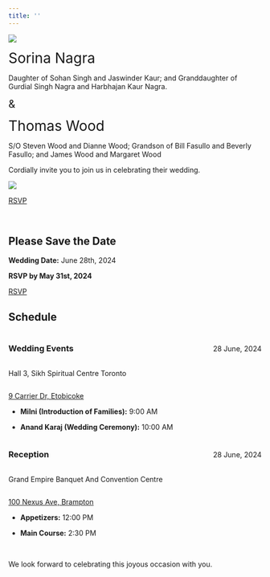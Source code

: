 ```yaml
---
title: ''
---
```


::: invite-card
![](img/line-top.png){style="max-width:50%" class="center"}

[Sorina Nagra]{style="font-family: 'Brush Script MT', cursive, var(--bs-body-font-family); font-size: 2em;"}

Daughter of Sohan Singh and Jaswinder Kaur; and Granddaughter of Gurdial Singh Nagra and Harbhajan Kaur Nagra.

[&]{style="font-family: 'Brush Script MT', cursive, var(--bs-body-font-family); font-size: 1.5em;"}

[Thomas Wood]{style="font-family: 'Brush Script MT', cursive, var(--bs-body-font-family); font-size: 2em;"}

S/O Steven Wood and Dianne Wood; Grandson of Bill Fasullo and Beverly Fasullo; and James Wood and Margaret Wood

Cordially invite you to join us in celebrating their wedding.

![](img/line-bottom.png){style="max-width:50%" class="center"}
:::

[RSVP](rsvp.html){.btn .btn-outline-primary .btn role="button"}

<br>

## Please Save the Date


**Wedding Date:** June 28th, 2024

**RSVP by May 31st, 2024** 

[RSVP](rsvp.html){.btn .btn-outline-primary .btn role="button"}


## Schedule

<div class="timeline-heading">

<div style="display:flex; justify-content:space-between; align-items:baseline;">
<h3>Wedding Events</h3> 
<span>28 June, 2024</span>
</div>
</div>

<div class="timeline-body">

<div style="display:flex; justify-content:space-between; align-items:baseline;">

Hall 3, Sikh Spiritual Centre Toronto 

</div>

[9 Carrier Dr, Etobicoke](https://maps.app.goo.gl/rHNutTc8LW6pfikA8){target="_blank"}

-   **Milni (Introduction of Families):** 9:00 AM

-   **Anand Karaj (Wedding Ceremony):** 10:00 AM
</div>


<div class="timeline-heading">
<div style="display:flex; justify-content:space-between; align-items:baseline;">
<h3>Reception</h3> 
<span>28 June, 2024</span>
</div>
</div>

<div class="timeline-body">

<div style="display:flex; justify-content:space-between; align-items:baseline;">

Grand Empire Banquet And Convention Centre 

</div>

[100 Nexus Ave, Brampton](https://maps.app.goo.gl/SBVmV5BUPJidFjDA8){target="_blank"}

-   **Appetizers:** 12:00 PM

-   **Main Course:** 2:30 PM
</div>
<br>

We look forward to celebrating this joyous occasion with you.
